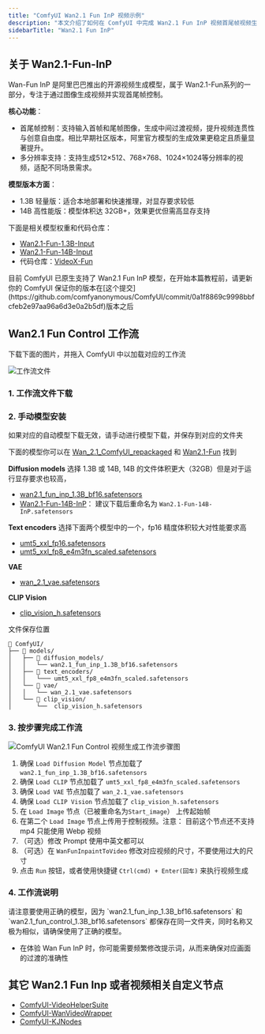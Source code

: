 ```yaml
---
title: "ComfyUI Wan2.1 Fun InP 视频示例"
description: "本文介绍了如何在 ComfyUI 中完成 Wan2.1 Fun InP 视频首尾帧视频生成示例"
sidebarTitle: "Wan2.1 Fun InP"
---
```



## 关于 Wan2.1-Fun-InP

Wan-Fun InP 是阿里巴巴推出的开源视频生成模型，属于 ​​Wan2.1-Fun​​ 系列的一部分，专注于通过图像生成视频并实现首尾帧控制。

**核心功能**：
- 首尾帧控制：支持输入首帧和尾帧图像，生成中间过渡视频，提升视频连贯性与创意自由度。相比早期社区版本，阿里官方模型的生成效果更稳定且质量显著提升。
- 多分辨率支持：支持生成512×512、768×768、1024×1024等分辨率的视频，适配不同场景需求。


**模型版本方面**：
- 1.3B 轻量版：适合本地部署和快速推理，对显存要求较低
- 14B 高性能版：模型体积达 32GB+，效果更优但需高显存支持

下面是相关模型权重和代码仓库：

- [Wan2.1-Fun-1.3B-Input](https://huggingface.co/alibaba-pai/Wan2.1-Fun-1.3B-Input)
- [Wan2.1-Fun-14B-Input](https://huggingface.co/alibaba-pai/Wan2.1-Fun-14B-Input)
- 代码仓库：[VideoX-Fun](https://github.com/aigc-apps/VideoX-Fun)

<UpdateReminder/>

<Tip>
目前 ComfyUI 已原生支持了 Wan2.1 Fun InP 模型，在开始本篇教程前，请更新你的 ComfyUI 保证你的版本在[这个提交](https://github.com/comfyanonymous/ComfyUI/commit/0a1f8869c9998bbfcfeb2e97aa96a6d3e0a2b5df)版本之后
</Tip>

## Wan2.1 Fun Control 工作流

下载下面的图片，并拖入 ComfyUI 中以加载对应的工作流

![工作流文件](https://raw.githubusercontent.com/Comfy-Org/example_workflows/main/wan2.1_fun_inp/wan2.1_fun_inp.webp)

### 1. 工作流文件下载

### 2. 手动模型安装

如果对应的自动模型下载无效，请手动进行模型下载，并保存到对应的文件夹

下面的模型你可以在 [Wan_2.1_ComfyUI_repackaged](https://huggingface.co/Comfy-Org/Wan_2.1_ComfyUI_repackaged) 和 [Wan2.1-Fun](https://huggingface.co/collections/alibaba-pai/wan21-fun-67e4fb3b76ca01241eb7e334) 找到

**Diffusion models** 选择 1.3B 或 14B, 14B 的文件体积更大（32GB）但是对于运行显存要求也较高，
- [wan2.1_fun_inp_1.3B_bf16.safetensors](https://huggingface.co/Comfy-Org/Wan_2.1_ComfyUI_repackaged/resolve/main/split_files/diffusion_models/wan2.1_fun_inp_1.3B_bf16.safetensors?download=true)
- [Wan2.1-Fun-14B-InP](https://huggingface.co/alibaba-pai/Wan2.1-Fun-14B-InP/resolve/main/diffusion_pytorch_model.safetensors?download=true)： 建议下载后重命名为 `Wan2.1-Fun-14B-InP.safetensors`

**Text encoders** 选择下面两个模型中的一个，fp16 精度体积较大对性能要求高
- [umt5_xxl_fp16.safetensors](https://huggingface.co/Comfy-Org/Wan_2.1_ComfyUI_repackaged/resolve/main/split_files/text_encoders/umt5_xxl_fp16.safetensors?download=true)
- [umt5_xxl_fp8_e4m3fn_scaled.safetensors](https://huggingface.co/Comfy-Org/Wan_2.1_ComfyUI_repackaged/resolve/main/split_files/text_encoders/umt5_xxl_fp8_e4m3fn_scaled.safetensors?download=true)

**VAE**
- [wan_2.1_vae.safetensors](https://huggingface.co/Comfy-Org/Wan_2.1_ComfyUI_repackaged/resolve/main/split_files/vae/wan_2.1_vae.safetensors?download=true)

**CLIP Vision** 
- [clip_vision_h.safetensors](https://huggingface.co/Comfy-Org/Wan_2.1_ComfyUI_repackaged/resolve/main/split_files/clip_vision/clip_vision_h.safetensors?download=true)

文件保存位置
```
📂 ComfyUI/
├── 📂 models/
│   ├── 📂 diffusion_models/
│   │   └── wan2.1_fun_inp_1.3B_bf16.safetensors
│   ├── 📂 text_encoders/
│   │   └─── umt5_xxl_fp8_e4m3fn_scaled.safetensors
│   └── 📂 vae/
│   │   └── wan_2.1_vae.safetensors
│   └── 📂 clip_vision/
│       └──  clip_vision_h.safetensors                 
```

### 3. 按步骤完成工作流

![ComfyUI Wan2.1 Fun Control 视频生成工作流步骤图](/images/tutorial/video/wan/fun_inp_flow_diagram.png)

1. 确保 `Load Diffusion Model` 节点加载了 `wan2.1_fun_inp_1.3B_bf16.safetensors`
2. 确保 `Load CLIP` 节点加载了 `umt5_xxl_fp8_e4m3fn_scaled.safetensors`
3. 确保 `Load VAE` 节点加载了 `wan_2.1_vae.safetensors`
4. 确保 `Load CLIP Vision` 节点加载了 `clip_vision_h.safetensors `
5. 在 `Load Image` 节点（已被重命名为`Start_image`） 上传起始帧
6. 在第二个 `Load Image` 节点上传用于控制视频。注意： 目前这个节点还不支持 mp4 只能使用 Webp 视频
7. （可选）修改 Prompt 使用中英文都可以
8. （可选）在 `WanFunInpaintToVideo` 修改对应视频的尺寸，不要使用过大的尺寸
9. 点击 `Run` 按钮，或者使用快捷键 `Ctrl(cmd) + Enter(回车)` 来执行视频生成

### 4. 工作流说明

<Tip>
请注意要使用正确的模型，因为 `wan2.1_fun_inp_1.3B_bf16.safetensors` 和  `wan2.1_fun_control_1.3B_bf16.safetensors` 都保存在同一文件夹，同时名称又极为相似，请确保使用了正确的模型。
</Tip>

- 在体验 Wan Fun InP 时，你可能需要频繁修改提示词，从而来确保对应画面的过渡的准确性

## 其它 Wan2.1 Fun Inp 或者视频相关自定义节点

- [ComfyUI-VideoHelperSuite](https://github.com/Kosinkadink/ComfyUI-VideoHelperSuite) 
- [ComfyUI-WanVideoWrapper](https://github.com/kijai/ComfyUI-WanVideoWrapper)
- [ComfyUI-KJNodes](https://github.com/kijai/ComfyUI-KJNodes)
